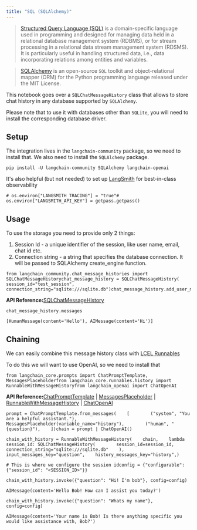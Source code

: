 ```yaml
---
title: "SQL (SQLAlchemy)"
---
```


> [Structured Query Language (SQL)](https://en.wikipedia.org/wiki/SQL) is a domain-specific language used in programming and designed for managing data held in a relational database management system (RDBMS), or for stream processing in a relational data stream management system (RDSMS). It is particularly useful in handling structured data, i.e., data incorporating relations among entities and variables.

> [SQLAlchemy](https://github.com/sqlalchemy/sqlalchemy) is an open-source `SQL` toolkit and object-relational mapper (ORM) for the Python programming language released under the MIT License.

This notebook goes over a `SQLChatMessageHistory` class that allows to store chat history in any database supported by `SQLAlchemy`.

Please note that to use it with databases other than `SQLite`, you will need to install the corresponding database driver.

## Setup

The integration lives in the `langchain-community` package, so we need to install that. We also need to install the `SQLAlchemy` package.

```
pip install -U langchain-community SQLAlchemy langchain-openai
```

It's also helpful (but not needed) to set up [LangSmith](https://smith.langchain.com/) for best-in-class observability

```
# os.environ["LANGSMITH_TRACING"] = "true"# os.environ["LANGSMITH_API_KEY"] = getpass.getpass()
```

## Usage

To use the storage you need to provide only 2 things:

1. Session Id - a unique identifier of the session, like user name, email, chat id etc.
2. Connection string - a string that specifies the database connection. It will be passed to SQLAlchemy create\_engine function.

```
from langchain_community.chat_message_histories import SQLChatMessageHistorychat_message_history = SQLChatMessageHistory(    session_id="test_session", connection_string="sqlite:///sqlite.db")chat_message_history.add_user_message("Hello")chat_message_history.add_ai_message("Hi")
```

**API Reference:**[SQLChatMessageHistory](https://python.langchain.com/api_reference/community/chat_message_histories/langchain_community.chat_message_histories.sql.SQLChatMessageHistory.html)

```
chat_message_history.messages
```

```
[HumanMessage(content='Hello'), AIMessage(content='Hi')]
```

## Chaining

We can easily combine this message history class with [LCEL Runnables](/src/oss/how_to/message_history)

To do this we will want to use OpenAI, so we need to install that

```
from langchain_core.prompts import ChatPromptTemplate, MessagesPlaceholderfrom langchain_core.runnables.history import RunnableWithMessageHistoryfrom langchain_openai import ChatOpenAI
```

**API Reference:**[ChatPromptTemplate](https://python.langchain.com/api_reference/core/prompts/langchain_core.prompts.chat.ChatPromptTemplate.html) | [MessagesPlaceholder](https://python.langchain.com/api_reference/core/prompts/langchain_core.prompts.chat.MessagesPlaceholder.html) | [RunnableWithMessageHistory](https://python.langchain.com/api_reference/core/runnables/langchain_core.runnables.history.RunnableWithMessageHistory.html) | [ChatOpenAI](https://python.langchain.com/api_reference/openai/chat_models/langchain_openai.chat_models.base.ChatOpenAI.html)

```
prompt = ChatPromptTemplate.from_messages(    [        ("system", "You are a helpful assistant."),        MessagesPlaceholder(variable_name="history"),        ("human", "{question}"),    ])chain = prompt | ChatOpenAI()
```

```
chain_with_history = RunnableWithMessageHistory(    chain,    lambda session_id: SQLChatMessageHistory(        session_id=session_id, connection_string="sqlite:///sqlite.db"    ),    input_messages_key="question",    history_messages_key="history",)
```

```
# This is where we configure the session idconfig = {"configurable": {"session_id": "<SESSION_ID>"}}
```

```
chain_with_history.invoke({"question": "Hi! I'm bob"}, config=config)
```

```
AIMessage(content='Hello Bob! How can I assist you today?')
```

```
chain_with_history.invoke({"question": "Whats my name"}, config=config)
```

```
AIMessage(content='Your name is Bob! Is there anything specific you would like assistance with, Bob?')
```
